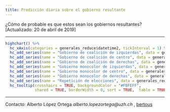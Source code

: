 ```yaml
---
title: Predicción diaria sobre el gobierno resultante
---
```


¿Cómo de probable es que estos sean los gobiernos resultantes? [Actualizado: 20 de abril de 2019]



_________________

```r

highchart() %>% 
  hc_xAxis(categories = generales_reduce$datetime2, tickInterval = 1) %>% 
  hc_add_series(name = "Gobierno de coalición de izquierdas", data = generales_reduce$coalition_left , color = "#9A0000") %>% 
  hc_add_series(name = "Gobierno de coalición de centro", data = generales_reduce$coalition_center, color= "#C57420") %>% 
  hc_add_series(name = "Gobierno de coalición de derechas", data = generales_reduce$coalition_right, color = "#0000BA") %>% 
  hc_add_series(name = "Gobierno monocolor de izquierdas", data = generales_reduce$singlecolor_left, color= "#FF3827") %>% 
  hc_add_series(name = "Gobierno monocolor de centro", data = generales_reduce$singlecolor_center, color= "#FF9300") %>% 
  hc_add_series(name = "Gobierno monocolor de derechas", data = generales_reduce$singlecolor_right, color= "#04AAFF") %>% 
  hc_add_series(name = "Repetición de elecciones", data = generales_reduce$repetition_elections, color= "#A9A9A9")   %>% 
  hc_tooltip(crosshairs = TRUE, backgroundColor = "#FBFEFF",
             shared = TRUE, borderWidth = 0, sort = TRUE,  table = TRUE)


```

_____

Contacto: Alberto López Ortega _alberto.lopezortega@uzh.ch_ , [bertous](https://twitter.com/bertous)

